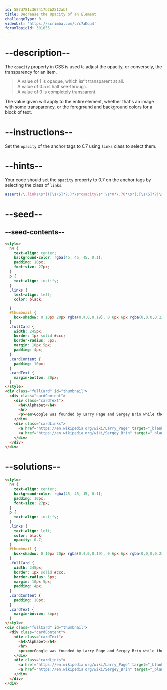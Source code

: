 ```yaml
---
id: 587d781c367417b2b2512abf
title: Decrease the Opacity of an Element
challengeType: 0
videoUrl: 'https://scrimba.com/c/c7aKqu4'
forumTopicId: 301055
---
```


# --description--

The `opacity` property in CSS is used to adjust the opacity, or conversely, the transparency for an item.

<blockquote>A value of 1 is opaque, which isn't transparent at all.<br>A value of 0.5 is half see-through.<br>A value of 0 is completely transparent.</blockquote>

The value given will apply to the entire element, whether that's an image with some transparency, or the foreground and background colors for a block of text.

# --instructions--

Set the `opacity` of the anchor tags to 0.7 using `links` class to select them.

# --hints--

Your code should set the `opacity` property to 0.7 on the anchor tags by selecting the class of `links`.

```js
assert(/\.links\s*{([\s\S]*?;)*\s*opacity\s*:\s*0*\.70*\s*(;[\s\S]*?|\s*)}/.test($('style').text()));
```

# --seed--

## --seed-contents--

```html
<style>
  h4 {
    text-align: center;
    background-color: rgba(45, 45, 45, 0.1);
    padding: 10px;
    font-size: 27px;
  }
  p {
    text-align: justify;
  }
  .links {
    text-align: left;
    color: black;

  }
  #thumbnail {
    box-shadow: 0 10px 20px rgba(0,0,0,0.19), 0 6px 6px rgba(0,0,0,0.23);
  }
  .fullCard {
    width: 245px;
    border: 1px solid #ccc;
    border-radius: 5px;
    margin: 10px 5px;
    padding: 4px;
  }
  .cardContent {
    padding: 10px;
  }
  .cardText {
    margin-bottom: 30px;
  }
</style>
<div class="fullCard" id="thumbnail">
  <div class="cardContent">
    <div class="cardText">
      <h4>Alphabet</h4>
      <hr>
      <p><em>Google was founded by Larry Page and Sergey Brin while they were <u>Ph.D. students</u> at <strong>Stanford University</strong>.</em></p>
    </div>
    <div class="cardLinks">
      <a href="https://en.wikipedia.org/wiki/Larry_Page" target="_blank" class="links">Larry Page</a><br><br>
      <a href="https://en.wikipedia.org/wiki/Sergey_Brin" target="_blank" class="links">Sergey Brin</a>
    </div>
  </div>
</div>
```

# --solutions--

```html
<style>
  h4 {
    text-align: center;
    background-color: rgba(45, 45, 45, 0.1);
    padding: 10px;
    font-size: 27px;
  }
  p {
    text-align: justify;
  }
  .links {
    text-align: left;
    color: black;
    opacity: 0.7;
  }
  #thumbnail {
    box-shadow: 0 10px 20px rgba(0,0,0,0.19), 0 6px 6px rgba(0,0,0,0.23);
  }
  .fullCard {
    width: 245px;
    border: 1px solid #ccc;
    border-radius: 5px;
    margin: 10px 5px;
    padding: 4px;
  }
  .cardContent {
    padding: 10px;
  }
  .cardText {
    margin-bottom: 30px;
  }
</style>
<div class="fullCard" id="thumbnail">
  <div class="cardContent">
    <div class="cardText">
      <h4>Alphabet</h4>
      <hr>
      <p><em>Google was founded by Larry Page and Sergey Brin while they were <u>Ph.D. students</u> at <strong>Stanford University</strong>.</em></p>
    </div>
    <div class="cardLinks">
      <a href="https://en.wikipedia.org/wiki/Larry_Page" target="_blank" class="links">Larry Page</a><br><br>
      <a href="https://en.wikipedia.org/wiki/Sergey_Brin" target="_blank" class="links">Sergey Brin</a>
    </div>
  </div>
</div>
```
